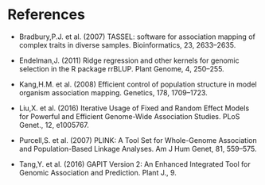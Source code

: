 # References {-}
* Bradbury,P.J. et al. (2007) TASSEL: software for association mapping of complex traits in diverse samples. Bioinformatics, 23, 2633–2635.

* Endelman,J. (2011) Ridge regression and other kernels for genomic selection in the R package rrBLUP. Plant Genome, 4, 250–255.

* Kang,H.M. et al. (2008) Efficient control of population structure in model organism association mapping. Genetics, 178, 1709–1723.

* Liu,X. et al. (2016) Iterative Usage of Fixed and Random Effect Models for Powerful and Efficient Genome-Wide Association Studies. PLoS Genet., 12, e1005767.

* Purcell,S. et al. (2007) PLINK: A Tool Set for Whole-Genome Association and Population-Based Linkage Analyses. Am J Hum Genet, 81, 559–575.

* Tang,Y. et al. (2016) GAPIT Version 2: An Enhanced Integrated Tool for Genomic Association and Prediction. Plant J., 9.
